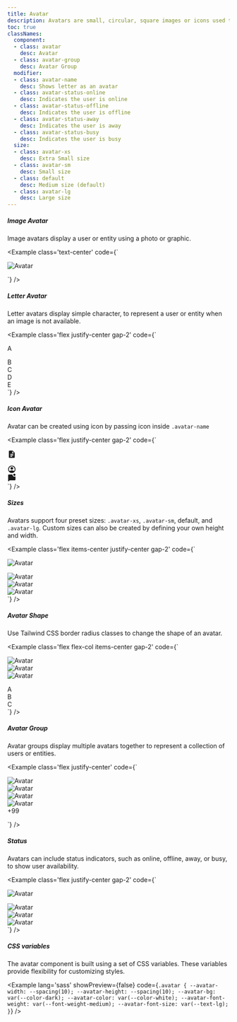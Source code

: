 ```yaml
---
title: Avatar
description: Avatars are small, circular, square images or icons used to represent users or entities. They are commonly seen in tables, lists, and dialog menus.
toc: true
classNames:
  component:
  - class: avatar
    desc: Avatar
  - class: avatar-group
    desc: Avatar Group
  modifier:
  - class: avatar-name
    desc: Shows letter as an avatar
  - class: avatar-status-online
    desc: Indicates the user is online
  - class: avatar-status-offline
    desc: Indicates the user is offline
  - class: avatar-status-away
    desc: Indicates the user is away
  - class: avatar-status-busy
    desc: Indicates the user is busy
  size:
  - class: avatar-xs
    desc: Extra Small size
  - class: avatar-sm
    desc: Small size
  - class: default
    desc: Medium size (default)
  - class: avatar-lg
    desc: Large size
---
```


##### Image Avatar

Image avatars display a user or entity using a photo or graphic.

<Example class='text-center' code={`<div class="avatar">
    <img src='/images/avatar_1.webp' alt="Avatar" class="rounded-full" />
  </div>`}
/>

##### Letter Avatar

Letter avatars display simple character, to represent a user or entity when an image is not available.

<Example class='flex justify-center gap-2' code={`<div class="avatar">
    <div class="avatar-name rounded-full">
      <span>A</span>
    </div>
  </div>
  <div class="avatar">
    <div class="avatar-name bg-primary rounded-full">
      <span>B</span>
    </div>
  </div>
  <div class="avatar">
    <div class="avatar-name bg-secondary rounded-full">
      <span>C</span>
    </div>
  </div>
  <div class="avatar">
    <div class="avatar-name bg-info rounded-full">
      <span>D</span>
    </div>
  </div>
  <div class="avatar">
    <div class="avatar-name bg-warning rounded-full">
      <span>E</span>
    </div>
  </div>`} />

##### Icon Avatar

Avatar can be created using icon by passing icon inside `.avatar-name`

<Example class='flex justify-center gap-2' code={`<div class="avatar">
    <div class="avatar-name bg-warning rounded-full">
      <svg xmlns="http://www.w3.org/2000/svg" width="20" height="20" viewBox="0 0 24 24"><path fill="currentColor" d="M8 13h8v-2H8zm0 3h8v-2H8zm0 3h5v-2H8zm-2 3q-.825 0-1.412-.587T4 20V4q0-.825.588-1.412T6 2h8l6 6v12q0 .825-.587 1.413T18 22zm7-13h5l-5-5z"/></svg>
    </div>
  </div>
  <div class="avatar">
    <div class="avatar-name bg-info rounded-full">
      <svg xmlns="http://www.w3.org/2000/svg" width="20" height="20" viewBox="0 0 24 24"><path fill="currentColor" d="M5.85 17.1q1.275-.975 2.85-1.537T12 15t3.3.563t2.85 1.537q.875-1.025 1.363-2.325T20 12q0-3.325-2.337-5.663T12 4T6.337 6.338T4 12q0 1.475.488 2.775T5.85 17.1M12 13q-1.475 0-2.488-1.012T8.5 9.5t1.013-2.488T12 6t2.488 1.013T15.5 9.5t-1.012 2.488T12 13m0 9q-2.075 0-3.9-.788t-3.175-2.137T2.788 15.9T2 12t.788-3.9t2.137-3.175T8.1 2.788T12 2t3.9.788t3.175 2.137T21.213 8.1T22 12t-.788 3.9t-2.137 3.175t-3.175 2.138T12 22"/></svg>
    </div>
  </div>
  <div class="avatar">
    <div class="avatar-name bg-success rounded-full">
      <svg xmlns="http://www.w3.org/2000/svg" width="20" height="20" viewBox="0 0 24 24"><path fill="currentColor" d="M19 6q-1.25 0-2.125-.875T16 3t.875-2.125T19 0t2.125.875T22 3t-.875 2.125T19 6M6 18l-2.3 2.3q-.475.475-1.088.213T2 19.575V4q0-.825.588-1.412T4 2h9.1q.4 0 .663.3T14 3q0 1.125.488 2.125T15.85 6.85q.65.525 1.463.838T19 8q.45 0 .9-.075t.875-.25t.825.05t.4.65V16q0 .825-.588 1.413T20 18z"/></svg>
    </div>
  </div>`} />

##### Sizes

Avatars support four preset sizes: `.avatar-xs`, `.avatar-sm`, default, and `.avatar-lg`. Custom sizes can also be created by defining your own height and width.

<Example class='flex items-center justify-center gap-2' code={`<div class="avatar avatar-xs">
    <img src="/images/avatar_1.webp" alt="Avatar" class="rounded-full" />
  </div>
  <div class="avatar avatar-sm">
    <img src="/images/avatar_2.webp" alt="Avatar" class="rounded-full" />
  </div>
  <div class="avatar">
    <img src="/images/avatar_3.webp" alt="Avatar" class="rounded-full" />
  </div>
  <div class="avatar avatar-lg">
    <img src="/images/avatar_4.webp" alt="Avatar" class="rounded-full" />
  </div>`} />

##### Avatar Shape

Use Tailwind CSS border radius classes to change the shape of an avatar.

<Example class='flex flex-col items-center gap-2' code={`<div class="flex gap-2">
    <div class="avatar">
      <img src="/images/avatar_1.webp" alt="Avatar" class='rounded-full' />
    </div>
    <div class="avatar">
      <img src="/images/avatar_1.webp" alt="Avatar" class="rounded" />
    </div>
    <div class="avatar">
      <img src="/images/avatar_1.webp" alt="Avatar" />
    </div>
  </div>
  <div class="flex gap-2">
    <div class="avatar">
      <div class='avatar-name rounded-full'><span>A</span></div>
    </div>
    <div class="avatar">
      <div class='avatar-name rounded bg-primary'><span>B</span></div>
    </div>
    <div class="avatar">
      <div class='avatar-name bg-secondary'><span>C</span></div>
    </div>
  </div>`} />

##### Avatar Group

Avatar groups display multiple avatars together to represent a collection of users or entities.

<Example class='flex justify-center' code={`<div class="avatar-group">
    <div class="avatar">
      <img src="/images/avatar_1.webp" alt="Avatar" />
    </div>
    <div class="avatar">
      <img src="/images/avatar_2.webp" alt="Avatar" />
    </div>
    <div class="avatar">
      <img src="/images/avatar_3.webp" alt="Avatar" />
    </div>
    <div class="avatar">
      <img src="/images/avatar_4.webp" alt="Avatar" />
    </div>
    <div class="avatar">
      <div class="avatar-name bg-primary text-base">
        <span>+99</span>
      </div>
    </div>
  </div>`} />

##### Status

Avatars can include status indicators, such as online, offline, away, or busy, to show user availability.

<Example class='flex justify-center gap-2' code={`<div class="avatar avatar-status-online">
    <img src="/images/avatar_1.webp" alt="Avatar" class="rounded-full" />
  </div>
  <div class="avatar avatar-status-offline">
    <img src="/images/avatar_3.webp" alt="Avatar" class="rounded-full" />
  </div>
  <div class="avatar avatar-status-away">
    <img src="/images/avatar_4.webp" alt="Avatar" class="rounded-full" />
  </div>
  <div class="avatar avatar-status-busy">
    <img src="/images/avatar_2.webp" alt="Avatar" class="rounded-full" />
  </div>`} />

##### CSS variables

The avatar component is built using a set of CSS variables. These variables provide flexibility for customizing styles.

<Example lang='sass' showPreview={false}
  code={`.avatar {
    --avatar-width: --spacing(10);
    --avatar-height: --spacing(10);
    --avatar-bg: var(--color-dark);
    --avatar-color: var(--color-white);
    --avatar-font-weight: var(--font-weight-medium);
    --avatar-font-size: var(--text-lg);
  }`}
/>
